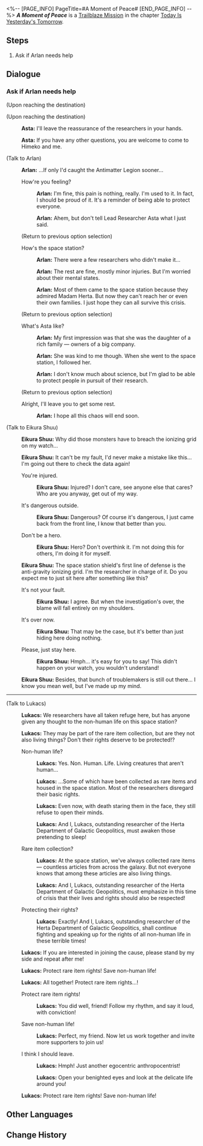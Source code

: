 <%-- [PAGE_INFO]
PageTitle=#A Moment of Peace#
[END_PAGE_INFO] --%>
{{Stub|Dialogue.}}
{{Mission Infobox
|id            = 1000303
|title         = 
|image         = <!--Mission A Moment of Peace.png-->
|type          = Trailblaze
|event_name    = 
|chapter       = Today Is Yesterday's Tomorrow
|requirements  = [[Trailblaze Mission]] ''[[A Moment of Peace]]'' completed
|summary       = <!--official mission summary from Fate's Atlas-->
|characters    = Arlan; Asta; Eikura Shuu; Lukacs; Trailblazer
|startLocation = [[Herta Space Station]] - [[Master Control Zone]]
|world         = Herta Space Station
|area          = Master Control Zone
|prev          = 
|next          = Lingering Shadows
|rewards       = Arrows*1 { text = Arrows }; Amber*1 { text = Amber }; Chorus*1 { text = Chorus }; Sparse Aether*4
}}
'''''A Moment of Peace''''' is a [[Trailblaze Mission]] in the chapter [[Today Is Yesterday's Tomorrow]].

==Steps==
# Ask if Arlan needs help

<!--
==Gameplay Notes==

--><!--
==Trial Character==

-->
==Dialogue==
{{Stub Dialogue}}

===Ask if Arlan needs help{{subst:void|<!--100030206-->}}===
{{Mission Description|type=trailblaze|location=Master Control Zone|The space station's external crisis seems to be under control but the researchers remain uneasy.<br />Not sure how Arlan is doing. Let's go check on him.}}
{{Dialogue Start}}
;(Upon reaching the destination)

;(Upon reaching the destination)
:{{A|VO chapter0 3 asta 110.ogg}} '''Asta:''' I'll leave the reassurance of the researchers in your hands.
:{{A|VO chapter0 3 asta 111.ogg}} '''Asta:''' If you have any other questions, you are welcome to come to Himeko and me.

;(Talk to Arlan)
:{{A|VO chapter0 3 arlan 102.ogg}} '''Arlan:''' ...If only I'd caught the Antimatter Legion sooner...
:{{DIcon|Talk}} How're you feeling?
::{{A|VO chapter0 3 arlan 103.ogg}} '''Arlan:''' I'm fine, this pain is nothing, really. I'm used to it. In fact, I should be proud of it. It's a reminder of being able to protect everyone.
::{{A|VO chapter0 3 arlan 104.ogg}} '''Arlan:''' Ahem, but don't tell Lead Researcher Asta what I just said.
:;(Return to previous option selection)
:{{DIcon|Talk}} How's the space station?
::{{A|VO chapter0 3 arlan 105.ogg}} '''Arlan:''' There were a few researchers who didn't make it...
::{{A|VO chapter0 3 arlan 106.ogg}} '''Arlan:''' The rest are fine, mostly minor injuries. But I'm worried about their mental states.
::{{A|VO chapter0 3 arlan 107.ogg}} '''Arlan:''' Most of them came to the space station because they admired Madam Herta. But now they can't reach her or even their own families. I just hope they can all survive this crisis.
:;(Return to previous option selection)
:{{DIcon|Talk}} What's Asta like?
::{{A|VO chapter0 3 arlan 108.ogg}} '''Arlan:''' My first impression was that she was the daughter of a rich family &mdash; owners of a big company.
::{{A|VO chapter0 3 arlan 109.ogg}} '''Arlan:''' She was kind to me though. When she went to the space station, I followed her.
::{{A|VO chapter0 3 arlan 110.ogg}} '''Arlan:''' I don't know much about science, but I'm glad to be able to protect people in pursuit of their research.
:;(Return to previous option selection)
:{{DIcon|Exit}} Alright, I'll leave you to get some rest.
::{{A|VO chapter0 3 arlan 116.ogg}} '''Arlan:''' I hope all this chaos will end soon.

;(Talk to Eikura Shuu)
:{{A|VO chapter0 3 staffC 101.ogg}} '''Eikura Shuu:''' Why did those monsters have to breach the ionizing grid on my watch...
:{{A|VO chapter0 3 staffC 102.ogg}} '''Eikura Shuu:''' It can't be my fault, I'd never make a mistake like this... I'm going out there to check the data again!
:{{DIcon|Arrow}} You're injured.
::{{A|VO chapter0 3 staffC 103.ogg}} '''Eikura Shuu:''' Injured? I don't care, see anyone else that cares? Who are you anyway, get out of my way.
:{{DIcon|Arrow}} It's dangerous outside.
::{{A|VO chapter0 3 staffC 104.ogg}} '''Eikura Shuu:''' Dangerous? Of course it's dangerous, I just came back from the front line, I know that better than you.
:{{DIcon|Arrow}} Don't be a hero.
::{{A|VO chapter0 3 staffC 105.ogg}} '''Eikura Shuu:''' Hero? Don't overthink it. I'm not doing this for others, I'm doing it for myself.
:{{A|VO chapter0 3 staffC 106.ogg}} '''Eikura Shuu:''' The space station shield's first line of defense is the anti-gravity ionizing grid. I'm the researcher in charge of it. Do you expect me to just sit here after something like this?
:{{DIcon|Arrow}} It's not your fault.
::{{A|VO chapter0 3 staffC 107.ogg}} '''Eikura Shuu:''' I agree. But when the investigation's over, the blame will fall entirely on my shoulders.
:{{DIcon|Arrow}} It's over now.
::{{A|VO chapter0 3 staffC 108.ogg}} '''Eikura Shuu:''' That may be the case, but it's better than just hiding here doing nothing.
:{{DIcon|Arrow}} Please, just stay here.
::{{A|VO chapter0 3 staffC 109.ogg}} '''Eikura Shuu:''' Hmph... it's easy for you to say! This didn't happen on your watch, you wouldn't understand!
:{{A|VO chapter0 3 staffC 110.ogg}} '''Eikura Shuu:''' Besides, that bunch of troublemakers is still out there... I know you mean well, but I've made up my mind.
----

;(Talk to Lukacs)
:{{A|VO chapter0 3 staffD 101.ogg}} '''Lukacs:''' We researchers have all taken refuge here, but has anyone given any thought to the non-human life on this space station?
:{{A|VO chapter0 3 staffD 102.ogg}} '''Lukacs:''' They may be part of the rare item collection, but are they not also living things? Don't their rights deserve to be protected!?
:{{DIcon|Arrow}} Non-human life?
::{{A|VO chapter0 3 staffD 103.ogg}} '''Lukacs:''' Yes. Non. Human. Life. Living creatures that aren't human...
::{{A|VO chapter0 3 staffD 104.ogg}} '''Lukacs:''' ...Some of which have been collected as rare items and housed in the space station. Most of the researchers disregard their basic rights.
::{{A|VO chapter0 3 staffD 105.ogg}} '''Lukacs:''' Even now, with death staring them in the face, they still refuse to open their minds.
::{{A|VO chapter0 3 staffD 106.ogg}} '''Lukacs:''' And I, Lukacs, outstanding researcher of the Herta Department of Galactic Geopolitics, must awaken those pretending to sleep!
:{{DIcon|Arrow}} Rare item collection?
::{{A|VO chapter0 3 staffD 107.ogg}} '''Lukacs:''' At the space station, we've always collected rare items &mdash; countless articles from across the galaxy. But not everyone knows that among these articles are also living things.
::{{A|VO chapter0 3 staffD 108.ogg}} '''Lukacs:''' And I, Lukacs, outstanding researcher of the Herta Department of Galactic Geopolitics, must emphasize in this time of crisis that their lives and rights should also be respected!
:{{DIcon|Arrow}} Protecting their rights?
::{{A|VO chapter0 3 staffD 109.ogg}} '''Lukacs:''' Exactly! And I, Lukacs, outstanding researcher of the Herta Department of Galactic Geopolitics, shall continue fighting and speaking up for the rights of all non-human life in these terrible times!
:{{A|VO chapter0 3 staffD 110.ogg}} '''Lukacs:''' If you are interested in joining the cause, please stand by my side and repeat after me!
:{{A|VO chapter0 3 staffD 111.ogg}} '''Lukacs:''' Protect rare item rights! Save non-human life!
:{{A|VO chapter0 3 staffD 112.ogg}} '''Lukacs:''' All together! Protect rare item rights...!
:{{DIcon|Arrow}} Protect rare item rights!
::{{A|VO chapter0 3 staffD 113.ogg}} '''Lukacs:''' You did well, friend! Follow my rhythm, and say it loud, with conviction!
:{{DIcon|Arrow}} Save non-human life!
::{{A|VO chapter0 3 staffD 114.ogg}} '''Lukacs:''' Perfect, my friend. Now let us work together and invite more supporters to join us!
:{{DIcon|Arrow}} I think I should leave.
::{{A|VO chapter0 3 staffD 115.ogg}} '''Lukacs:''' Hmph! Just another egocentric anthropocentrist!
::{{A|VO chapter0 3 staffD 116.ogg}} '''Lukacs:''' Open your benighted eyes and look at the delicate life around you!
:{{A|VO chapter0 3 staffD 117.ogg}} '''Lukacs:''' Protect rare item rights! Save non-human life!
{{Dialogue End}}

==Other Languages==
{{Other Languages
|en   = A Moment of Peace
|zhs  = 宇宙安宁片刻
|zht  = 宇宙安寧片刻
|ja   = 宇宙の安らぎのひと時
|ko   = 찰나의 우주 평화
|es   = Momento de sosiego
|fr   = Un moment de paix
|ru   = Момент вселенского спокойствия
|th   = ช่วงเวลาอันเงียบสงบของจักรวาล
|vi   = Khoảnh Khắc Yên Bình Của Vũ Trụ
|de   = Moment des Friedens
|id   = Momen Kedamaian Galaksi
|pt   = Um Momento de Paz
}}

==Change History==
{{Change History|1.0}}

